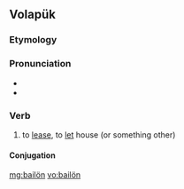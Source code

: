==Volapük==

===Etymology===
{{suffix|bail|ön|lang=vo}}

===Pronunciation===
* {{IPA|/baiˈløn/|lang=vo}}
* {{hyphenation|ba|i|lön|lang=vo}}

===Verb===
{{head|vo|verb}}

# {{lb|vo|transitive}} to [[lease]], to [[let]] house (or something other)

====Conjugation====
{{vo-conj}}

[[mg:bailön]]
[[vo:bailön]]